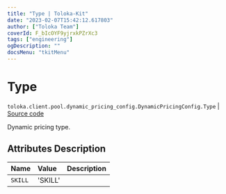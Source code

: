 ```yaml
---
title: "Type | Toloka-Kit"
date: "2023-02-07T15:42:12.617803"
author: ["Toloka Team"]
coverId: F_bIcOYF9yjrxkPZrXc3
tags: ["engineering"]
ogDescription: ""
docsMenu: "tkitMenu"
---
```


# Type
`toloka.client.pool.dynamic_pricing_config.DynamicPricingConfig.Type` | [Source code](https://github.com/Toloka/toloka-kit/blob/v1.1.3/src/client/pool/dynamic_pricing_config.py#L22)

Dynamic pricing type.

## Attributes Description

| Name | Value | Description |
| :------| :-----------| :----------| 
`SKILL`|'SKILL'|
